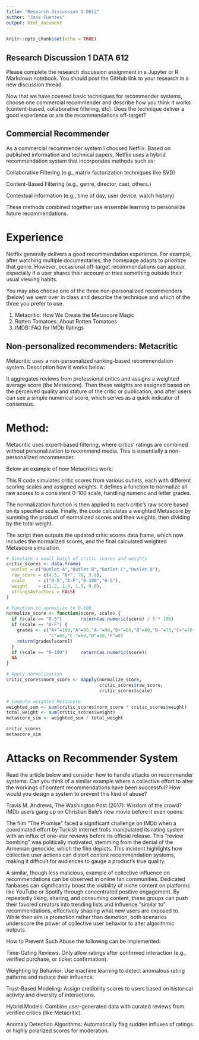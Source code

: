 ---
title: "Research Discussion 1 D612"
author: "Jose Fuentes"
output: html_document
---

```{r setup, include=FALSE}
knitr::opts_chunk$set(echo = TRUE)
```

## Research Discussion 1 DATA 612

Please complete the research discussion assignment in a Jupyter or R Markdown notebook. You should post the GitHub link to your research in a new discussion thread.

Now that we have covered basic techniques for recommender systems, choose one commercial recommender and describe how you think it works (content-based, collaborative filtering, etc). Does the technique deliver a good experience or are the recommendations off-target?

## Commercial Recommender

As a commercial recommender system I choosed Netflix. Based on published information and technical papers, Netflix uses a hybrid recommendation system that incorporates methods such as:

Collaborative Filtering (e.g., matrix factorization techniques like SVD)

Content-Based Filtering (e.g., genre, director, cast, others.)

Contextual information (e.g., time of day, user device, watch history)

These methods combined together use ensemble learning to personalize future recommendations.

# Experience
Netflix generally delivers a good recommendation experience. For example, after watching multiple documentaries, the homepage adapts to prioritize that genre. However, occasional off-target recommendations can appear, especially if a user shares their account or tries something outside their usual viewing habits.

You may also choose one of the three non-personalized recommenders (below) we went over in class and describe the technique and which of the three you prefer to use.

1. Metacritic:  How We Create the Metascore Magic
2. Rotten Tomatoes: About Rotten Tomatoes
3. IMDB:  FAQ for IMDb Ratings

## Non-personalized recommenders: Metacritic

Metacritic uses a non-personalized ranking-based recommendation system. Description how it works below:

It aggregates reviews from professional critics and assigns a weighted average score (the Metascore). Then these weights are assigned based on the perceived quality and stature of the critic or publication, and  after users can see a simple numerical score, which serves as a quick indicator of consensus.

# Method: 
Metacritic uses expert-based filtering, where critics' ratings are combined without personalization to recommend media. This is essentially a non-personalized recommender.

Below an example of how Metacritics work: 

This R code simulates critic scores from various outlets, each with different scoring scales and assigned weights.
It defines a function to normalize all raw scores to a consistent 0-100 scale, handling numeric and letter grades.

The normalization function is then applied to each critic's raw score based on its specified scale.
Finally, the code calculates a weighted Metascore by summing the product of normalized scores and their weights, then dividing by the total weight.

The script then outputs the updated critic scores data frame, which now includes the normalized scores, and the final calculated weighted Metascore simulation.

```{r}
# Simulate a small batch of critic scores and weights
critic_scores <- data.frame(
  outlet = c("Outlet A","Outlet B","Outlet C","Outlet D"),
  raw_score = c(4.5, "B+", 78, 3.8),
  scale     = c("0-5","A-F","0-100","0-5"),
  weight    = c(1.2, 1.0, 1.5, 0.8),
  stringsAsFactors = FALSE
)

# Function to normalize to 0-100
normalize_score <- function(score, scale) {
  if (scale == "0-5")       return(as.numeric(score) / 5 * 100)
  if (scale == "A-F") {
    grades <- c("A+"=100,"A"=95,"A-"=90,"B+"=85,"B"=80,"B-"=75,"C+"=70,
                "C"=65,"C-"=60,"D"=50,"F"=0)
    return(grades[score])
  }
  if (scale == "0-100")     return(as.numeric(score))
  NA
}

# Apply normalization
critic_scores$norm_score <- mapply(normalize_score,
                                   critic_scores$raw_score,
                                   critic_scores$scale)

# Compute weighted Metascore
weighted_sum <- sum(critic_scores$norm_score * critic_scores$weight)
total_weight <- sum(critic_scores$weight)
metascore_sim <- weighted_sum / total_weight

critic_scores
metascore_sim
```

# Attacks on Recommender System

Read the article below and consider how to handle attacks on recommender systems. Can you think of a similar example where a collective effort to alter the workings of content recommendations have been successful? How would you design a system to prevent this kind of abuse?

Travis M. Andrews, The Washington Post (2017): Wisdom of the crowd? IMDb users gang up on Christian Bale’s new movie before it even opens:

The film "The Promise" faced a significant challenge on IMDb when a coordinated effort by Turkish internet trolls manipulated its rating system with an influx of one-star reviews before its official release. This "review bombing" was politically motivated, stemming from the denial of the Armenian genocide, which the film depicts. This incident highlights how collective user actions can distort content recommendation systems, making it difficult for audiences to gauge a product's true quality.

A similar, though less malicious, example of collective influence on recommendations can be observed in online fan communities. Dedicated fanbases can significantly boost the visibility of niche content on platforms like YouTube or Spotify through concentrated positive engagement. By repeatedly liking, sharing, and consuming content, these groups can push their favored creators into trending lists and influence "similar to" recommendations, effectively shaping what new users are exposed to. While their aim is promotion rather than demotion, both scenarios underscore the power of collective user behavior to alter algorithmic outputs.

How to Prevent Such Abuse the following can be implemented:

Time-Gating Reviews: Only allow ratings after confirmed interaction (e.g., verified purchase, or ticket confirmation).

Weighting by Behavior: Use machine learning to detect anomalous rating patterns and reduce their influence.

Trust-Based Modeling: Assign credibility scores to users based on historical activity and diversity of interactions.

Hybrid Models: Combine user-generated data with curated reviews from verified critics (like Metacritic).

Anomaly Detection Algorithms: Automatically flag sudden influxes of ratings or highly polarized scores for moderation.


